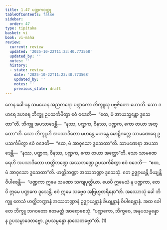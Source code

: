 ```yaml
---
title: 1.47 ပဏ္ဍကဝတ္ထု
tableOfContents: false
sidebar:
  order: 47
type: tipitaka
basket: vi
book: vi-maha
review:
  current: review
  updated: '2025-10-22T11:23:40.773568'
  updated_by: ''
  notes: ''
  history:
  - state: review
    date: '2025-10-22T11:23:40.773568'
    updated_by: ''
    notes: ''
    previous_state: draft
---
```



<ReviewStatus review={frontmatter.review} showDetails={true} />

<HypothesisAnnotation frontmatter={frontmatter} />

<DynamicBreadcrumb />

<Division number="109" book="vi-maha" e="ch" v="3" p="119">

<Paragraph number="482" book="vi-maha">
တေန ခေါ ပန သမယေန အညတရော ပဏ္ဍကော ဘိက္ခူသု ပဗ္ဗဇိတော ဟောတိ. သော ဒဟရေ ဒဟရေ ဘိက္ခူ ဥပသင်္ကမိတွာ ဧဝံ ဝဒေတိ—  “ဧထ, မံ အာယသ္မန္တော ဒူသေထာ”တိ. ဘိက္ခူ အပသာဒေန္တိ—  “နဿ, ပဏ္ဍက, ဝိနဿ, ပဏ္ဍက, ကော တယာ အတ္ထော”တိ. သော ဘိက္ခူဟိ အပသာဒိတော မဟန္တေ မဟန္တေ မောဠိဂလ္လေ သာမဏေရေ ဥပသင်္ကမိတွာ ဧဝံ ဝဒေတိ—  “ဧထ, မံ အာဝုသော ဒူသေထာ”တိ. သာမဏေရာ အပသာဒေန္တိ—  “နဿ, ပဏ္ဍက, ဝိနဿ, ပဏ္ဍက, ကော တယာ အတ္ထော”တိ. သော သာမဏေရေဟိ အပသာဒိတော ဟတ္ထိဘဏ္ဍေ အဿဘဏ္ဍေ ဥပသင်္ကမိတွာ ဧဝံ ဝဒေတိ—  “ဧထ, မံ အာဝုသော ဒူသေထာ”တိ. ဟတ္ထိဘဏ္ဍာ အဿဘဏ္ဍာ ဒူသေသုံ. တေ ဥဇ္ဈာယန္တိ ခိယျန္တိ ဝိပါစေန္တိ—  “ပဏ္ဍကာ ဣမေ သမဏာ သကျပုတ္တိယာ. ယေပိ ဣမေသံ န ပဏ္ဍကာ, တေပိ ဣမေ ပဏ္ဍကေ ဒူသေန္တိ. ဧဝံ ဣမေ သဗ္ဗေဝ အဗြဟ္မစာရိနော”တိ. အဿောသုံ ခေါ ဘိက္ခူ တေသံ ဟတ္ထိဘဏ္ဍာနံ အဿဘဏ္ဍာနံ ဥဇ္ဈာယန္တာနံ ခိယျန္တာနံ ဝိပါစေန္တာနံ. အထ ခေါ တေ ဘိက္ခူ ဘဂဝတော ဧတမတ္ထံ အာရောစေသုံ. “ပဏ္ဍကော, ဘိက္ခဝေ, အနုပသမ္ပန္နော န ဥပသမ္ပာဒေတဗ္ဗော, ဥပသမ္ပန္နော နာသေတဗ္ဗော”တိ. (1)
</Paragraph>
</Division>